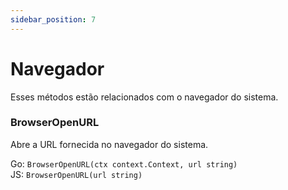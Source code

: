 ```yaml
---
sidebar_position: 7
---
```


# Navegador

Esses métodos estão relacionados com o navegador do sistema.

### BrowserOpenURL

Abre a URL fornecida no navegador do sistema.

Go: `BrowserOpenURL(ctx context.Context, url string)`<br/> JS: `BrowserOpenURL(url string)`
